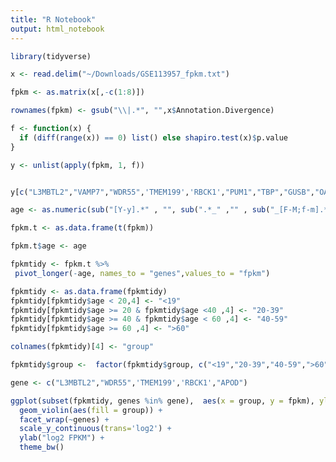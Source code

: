 ```yaml
---
title: "R Notebook"
output: html_notebook
---
```



```r
library(tidyverse)

x <- read.delim("~/Downloads/GSE113957_fpkm.txt")

fpkm <- as.matrix(x[,-c(1:8)])

rownames(fpkm) <- gsub("\\|.*", "",x$Annotation.Divergence)

f <- function(x) {
  if (diff(range(x)) == 0) list() else shapiro.test(x)$p.value
}

y <- unlist(apply(fpkm, 1, f))


y[c("L3MBTL2","VAMP7","WDR55",'TMEM199','RBCK1',"PUM1","TBP","GUSB","OAZ1","CDKN1A","APOD","TFRC")]

age <- as.numeric(sub("[Y-y].*" , "", sub(".*_" ,"" , sub("_[F-M;f-m].*", "",colnames(fpkm)))))

fpkm.t <- as.data.frame(t(fpkm))

fpkm.t$age <- age

fpkmtidy <- fpkm.t %>%
 pivot_longer(-age, names_to = "genes",values_to = "fpkm")

fpkmtidy <- as.data.frame(fpkmtidy)
fpkmtidy[fpkmtidy$age < 20,4] <- "<19"
fpkmtidy[fpkmtidy$age >= 20 & fpkmtidy$age <40 ,4] <- "20-39"
fpkmtidy[fpkmtidy$age >= 40 & fpkmtidy$age < 60 ,4] <- "40-59"
fpkmtidy[fpkmtidy$age >= 60 ,4] <- ">60"

colnames(fpkmtidy)[4] <- "group"

fpkmtidy$group <-  factor(fpkmtidy$group, c("<19","20-39","40-59",">60"))

gene <- c("L3MBTL2","WDR55",'TMEM199','RBCK1',"APOD")

ggplot(subset(fpkmtidy, genes %in% gene),  aes(x = group, y = fpkm), ylab = "") +
  geom_violin(aes(fill = group)) +
  facet_wrap(~genes) +
  scale_y_continuous(trans='log2') +
  ylab("log2 FPKM") +
  theme_bw()
  

```


